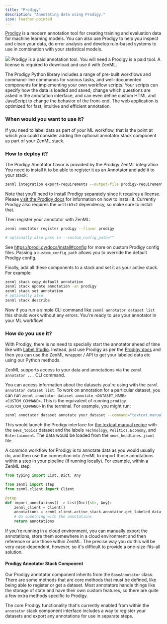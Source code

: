 ```yaml
---
title: "Prodigy"
description: "Annotating data using Prodigy."
icon: feather-pointed
---
```


[Prodigy](https://prodi.gy/) is a modern annotation tool for creating training and evaluation data for machine learning models. You can also use Prodigy to help you inspect and clean your data, do error analysis and develop rule-based systems to use in combination with your statistical models.

<Frame caption="Prodigy Annotator">
  <img src="/_assets/stack-components/stack-components-37.avif"/>
</Frame>

<Info>
    Prodigy is a paid annotation tool. You will need a Prodigy is a paid tool. A license is required to download and use it with ZenML.
</Info>

The Prodigy Python library includes a range of pre-built workflows and command-line commands for various tasks, and well-documented components for implementing your own workflow scripts. Your scripts can specify how the data is loaded and saved, change which questions are asked in the annotation interface, and can even define custom HTML and JavaScript to change the behavior of the front-end. The web application is optimized for fast, intuitive and efficient annotation.

### When would you want to use it?

If you need to label data as part of your ML workflow, that is the point at which you could consider adding the optional annotator stack component as part of your ZenML stack.

### How to deploy it?

The Prodigy Annotator flavor is provided by the Prodigy ZenML integration. You need to install it to be able to register it as an Annotator and add it to your stack:

```bash
zenml integration export-requirements --output-file prodigy-requirements.txt prodigy
```

Note that you'll need to install Prodigy separately since it requires a license. Please [visit the Prodigy docs](https://prodi.gy/docs/install) for information on how to install it. Currently Prodigy also requires the `urllib3<2` dependency, so make sure to install that.

Then register your annotator with ZenML:

```bash
zenml annotator register prodigy --flavor prodigy

# optionally also pass in --custom_config_path=""
```

See https://prodi.gy/docs/install#config for more on custom Prodigy config files. Passing a `custom_config_path` allows you to override the default Prodigy config.

Finally, add all these components to a stack and set it as your active stack. For example:

```bash
zenml stack copy default annotation
zenml stack update annotation -an prodigy
zenml stack set annotation
# optionally also
zenml stack describe
```

Now if you run a simple CLI command like `zenml annotator dataset list` this should work without any errors. You're ready to use your annotator in your ML workflow!

### How do you use it?

With Prodigy, there is no need to specially start the annotator ahead of time like with [Label Studio](/v/0.66.0/stack-components/annotators/label-studio). Instead, just use Prodigy as per the [Prodigy docs](https://prodi.gy) and then you can use the ZenML wrapper / API to get your labeled data etc using our Python methods.

ZenML supports access to your data and annotations via the `zenml annotator ...` CLI command.

You can access information about the datasets you're using with the `zenml annotator dataset list`. To work on annotation for a particular dataset, you can run `zenml annotator dataset annotate <DATASET_NAME> <CUSTOM_COMMAND>`. This is the equivalent of running `prodigy <CUSTOM_COMMAND>` in the terminal. For example, you might run:



```bash
zenml annotator dataset annotate your_dataset --command="textcat.manual news_topics ./news_headlines.jsonl --label Technology,Politics,Economy,Entertainment"
```

This would launch the Prodigy interface for [the textcat.manual recipe](https://prodi.gy/docs/recipes#textcat-manual) with the `news_topics` dataset and the labels `Technology`, `Politics`, `Economy`, and `Entertainment`. The data would be loaded from the `news_headlines.jsonl` file.

A common workflow for Prodigy is to annotate data as you would usually do, and then use the connection into ZenML to import those annotations within a step in your pipeline (if running locally). For example, within a ZenML step:

```py
from typing import List, Dict, Any

from zenml import step
from zenml.client import Client

@step
def import_annotations() -> List[Dict[str, Any]:
    zenml_client = Client()
    annotations = zenml_client.active_stack.annotator.get_labeled_data(dataset_name="my_dataset")
    # Do something with the annotations
    return annotations
```

If you're running in a cloud environment, you can manually export the annotations, store them somewhere in a cloud environment and then reference or use those within ZenML. The precise way you do this will be very case-dependent, however, so it's difficult to provide a one-size-fits-all solution.

#### Prodigy Annotator Stack Component

Our Prodigy annotator component inherits from the `BaseAnnotator` class. There are some methods that are core methods that must be defined, like being able to register or get a dataset. Most annotators handle things like the storage of state and have their own custom features, so there are quite a few extra methods specific to Prodigy.

The core Prodigy functionality that's currently enabled from within the `annotator` stack component interface includes a way to register your datasets and export any annotations for use in separate steps.

